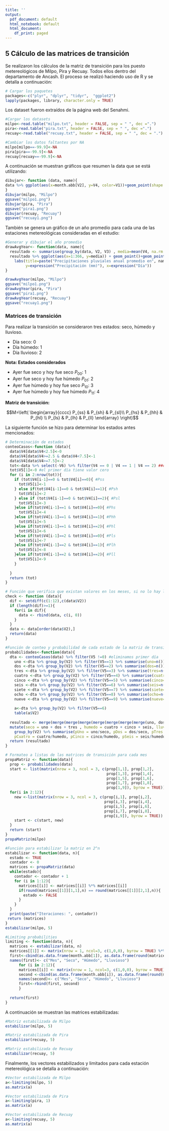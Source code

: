```yaml
---
title: ''
output:
  pdf_document: default
  html_notebook: default
  html_document:
    df_print: paged
---
```

## 5 Cálculo de las matrices de transición

Se realizaron los cálculos de la matriz de transición para los puesto metereológicos de Milpo, Pira y Recuay. Todos ellos dentro del departamento de Ancash. El proceso se realizó haciendo uso de R y se detalla a continuación: 
```r
# Cargar los paquetes
packages<-c("plyr", "dplyr", "tidyr",  "ggplot2")
lapply(packages, library, character.only = TRUE)

```

Los dataset fueron extraídos de la página web del Senahmi.
```r
#Cargar los datasets
milpo<-read.table("milpo.txt", header = FALSE, sep = " ", dec =".")
pira<-read.table("pira.txt", header = FALSE, sep = " ", dec =".")
recuay<-read.table("recuay.txt", header = FALSE, sep = " ", dec = ".")
```


```r
#Cambiar los datos faltantes por NA
milpo[milpo==-99.9]<-NA
pira[pira==-99.9]<-NA
recuay[recuay==-99.9]<-NA
```

A continuación se muestran gráficos que resumen la data que se está utilizando:
  
```r
dibujar<- function (data, name){
data %>% ggplot(aes(x=month.abb[V2], y=V4, color=V1))+geom_point(shape = 18) + labs(title=paste("Precipitaciones pluviales por meses en", name,"desde 1963 a 2014 "),   y=expression("Precipitación (mm)"), x=expression("Mes"), colour = "Año") + scale_x_discrete(limits = month.abb)
}
dibujar(milpo, "Milpo")
ggsave("milpo1.png")
dibujar(pira, "Pira")
ggsave("pira1.png")
dibujar(recuay, "Recuay")
ggsave("recuay1.png")
```

También se genera un gráfico de un año promedio para cada una de las estaciones metereológicas consideradas en el estudio: 
  
```r
#Generar y dibujar el año promedio
drawAvgYear<- function(data, name){
  resultado <- summarise(group_by(data, V2, V3) , media=mean(V4, na.rm = T))
  resultado %>% ggplot(aes(x=1:366, y=media)) + geom_point()+geom_point(shape = 18, color="firebrick2") +
    labs(title=paste("Precipitaciones pluviales anual promedio en", name,"desde 1963 a 2014 "),
         y=expression("Precipitación (mm)"), x=expression("Día"))
}

drawAvgYear(milpo, "Milpo")
ggsave("milpo1.png")
drawAvgYear(pira, "Pira")
ggsave("pira1.png")
drawAvgYear(recuay, "Recuay")
ggsave("recuay1.png")
```

### Matrices de transición

Para realizar la transición se consideraron tres estados: seco, húmedo y lluvioso.


- Día seco: 0
- Día húmedo: 1
- Día lluvioso: 2

**Nota: Estados considerados**

- Ayer fue seco y hoy fue seco $P_{00}$: $1$
- Ayer fue seco y hoy fue húmedo $P_{01}$: $2$
- Ayer fue húmedo y hoy fue seco $P_{10}$: $3$
- Ayer fue húmedo y hoy fue húmedo $P_{11}$: $4$

**Matriz de transición:**

$$M=\left( \begin{array}{cccc}
 P_{ss} & P_{sh} & P_{sl}\\ 
 P_{hs} & P_{hh} & P_{hl} \\
 P_{ls} & P_{lh} & P_{ll}
\end{array} \right)$$

La siguiente función se hizo para determinar los estados antes mencionados:

```r
# Determinación de estados
conteoCasos<-function (data){
  data$V4[data$V4<2.5]<-0 
  data$V4[data$V4>=2.5 & data$V4<7.5]<-1
  data$V4[data$V4>=7.5]<-2
  tot<-data %>% select(-V6) %>% filter(V4 == 0 | V4 == 1 | V4 == 2) ##obviamos NAs
  tot$V5[1]<-0 #el primer día tiene valor cero
  for (i in 2:nrow(tot)){
    if (tot$V4[i-1]==0 & tot$V4[i]==0){ #Pss
      tot$V5[i]<-1
    } else if(tot$V4[i-1]==0 & tot$V4[i]==1){ #Psh
      tot$V5[i]<-2
    } else if (tot$V4[i-1]==0 & tot$V4[i]==2){ #Psl
      tot$V5[i]<-3
    }else if(tot$V4[i-1]==1 & tot$V4[i]==0){ #Phs
      tot$V5[i]<-4
    }else if(tot$V4[i-1]==1 & tot$V4[i]==1){ #Phh
      tot$V5[i]<-5
    }else if(tot$V4[i-1]==1 & tot$V4[i]==2){ #Phl
      tot$V5[i]<-6
    }else if(tot$V4[i-1]==2 & tot$V4[i]==0){ #Pls
      tot$V5[i]<-7
    }else if(tot$V4[i-1]==2 & tot$V4[i]==1){ #Plh
      tot$V5[i]<-8
    }else if(tot$V4[i-1]==2 & tot$V4[i]==2){ #Pll
      tot$V5[i]<-9
    }
    
  }
  return (tot)
}
```

```r
# Función que verifica que existan valores en los meses, si no lo hay los rellena con ceros
check <- function (data){
  dif <- setdiff(c(1:12),c(data$V2))
  if (length(dif)>=1){
    for(i in dif){
      data <- rbind(data, c(i, 0))
    }
  }
  data <- data[order(data$V2),]
  return(data)
}
```

```r
#Función de conteo y probabilidad de cada estado de la matriz de transición
probabilidades<-function(data){
  dta <- conteoCasos(data) %>% filter(V5 !=0) #eliminamos primer día
    uno <-dta %>% group_by(V2) %>% filter(V5==1) %>% summarise(uno=n()) %>% check
    dos <-dta %>% group_by(V2) %>% filter(V5==2) %>% summarise(dos=n()) %>% check
    tres <-dta %>% group_by(V2) %>% filter(V5==3) %>% summarise(tres=n()) %>% check
    cuatro <-dta %>% group_by(V2) %>% filter(V5==4) %>% summarise(cuatro=n()) %>% check
    cinco <-dta %>% group_by(V2) %>% filter(V5==5) %>% summarise(cinco=n()) %>% check
    seis <-dta %>% group_by(V2) %>% filter(V5==6) %>% summarise(seis=n()) %>% check
    siete <-dta %>% group_by(V2) %>% filter(V5==7) %>% summarise(siete=n()) %>% check
    ocho <-dta %>% group_by(V2) %>% filter(V5==8) %>% summarise(ocho=n()) %>% check
    nueve <-dta %>% group_by(V2) %>% filter(V5==9) %>% summarise(nueve=n()) %>% check
    
    a<-dta %>% group_by(V2) %>% filter(V5==6)
    table(a$V2)
    
  resultado <- merge(merge(merge(merge(merge(merge(merge(merge(uno, dos, "V2"), tres, "V2"), cuatro, "V2"), cinco, "V2"), seis, "V2"), siete, "V2"), ocho, "V2"), nueve, "V2") %>%
  mutate(seco = uno + dos + tres , humedo = cuatro + cinco + seis, lluvioso = siete + ocho + nueve) %>% 
    group_by(V2) %>% summarise(pUno = uno/seco, pDos = dos/seco, pTres = tres/seco,
    pCuatro = cuatro/humedo, pCinco = cinco/humedo, pSeis = seis/humedo, pSiete = siete/lluvioso, pOcho = ocho/lluvioso, pNueve = nueve/lluvioso) %>% select(-V2) %>% round(digits = 3) %>% as.matrix()
  return (resultado)
}
```

```r
# Formateo a listas de las matrices de transición para cada mes
propaMatriz <- function(data){
  prop <- probabilidades(data)
  start <- list(matrix(nrow = 3, ncol = 3, c(prop[1,1], prop[1,2],
                                             prop[1,3], prop[1,4], 
                                             prop[1,5], prop[1,6],
                                             prop[1,7], prop[1,8],
                                             prop[1,9]), byrow = TRUE))
  for(i in 2:12){
    new <-list(matrix(nrow = 3, ncol = 3, c(prop[i,1], prop[i,2],
                                            prop[i,3], prop[i,4], 
                                            prop[i,5], prop[i,6],
                                            prop[i,7], prop[i,8],
                                            prop[i,9]), byrow = TRUE))
    start <- c(start, new)
  }
  return (start)
}
propaMatriz(milpo)
```

```r
#Función para estabilizar la matriz en 2^n 
estabilizar <- function(data, n){
  estado <- TRUE
  contador <- 0
  matrices <- propaMatriz(data)
  while(estado){
    contador <- contador + 1
    for (i in 1:12){
      matrices[[i]] <- matrices[[i]] %*% matrices[[i]]
      if(round(matrices[[1]][1,1],n) == round(matrices[[1]][2,1],n)){
        estado <- FALSE
      }
    }
  }
  print(paste("Iteraciones: ", contador))
 return (matrices)
}
estabilizar(milpo, 5)
```

```r
#Limiting probabilities
limiting <- function(data, n){
  matrices <- estabilizar(data, n)
  matrices[[1]] <- matrix(nrow = 1, ncol=3, c(1,0,0), byrow = TRUE) %*% matrices[[1]]
  first<-cbind(as.data.frame(month.abb[1]), as.data.frame(round(matrices[[1]],3)))
  names(first)<- c("Mes", "Seco", "Húmedo", "Lluvioso")
      for (i in 2:12){
      matrices[[i]] <- matrix(nrow = 1, ncol=3, c(1,0,0), byrow = TRUE) %*% matrices[[i]]
      second <-cbind(as.data.frame(month.abb[i]), as.data.frame(round(matrices[[i]],3)))
      names(second)<- c("Mes", "Seco", "Húmedo", "Lluvioso")
      first<-rbind(first, second)
      }
  
  return(first)
}

```

A continuación se muestran las matrices estabilizadas:

```r
#Matriz estabilizada de Milpo
estabilizar(milpo, 5)
```

```r
#Matriz estabilizada de Pira
estabilizar(recuay, 5)
```

```r
#Matriz estabilizada de Recuay
estabilizar(recuay, 5)
```
Finalmente, los vectores estabilizados y limitados para cada estación metereológica se detalla a continuación:

```r
#Vector estabilizada de Milpo
a<-limiting(milpo, 5)
as.matrix(a)
```

```r
#Vector estabilizada de Pira
a<-limiting(pira, 1)
as.matrix(a)
```

```r
#Vector estabilizada de Recuay
a<-limiting(recuay, 5)
as.matrix(a)
```



